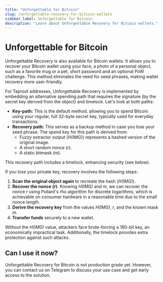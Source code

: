 ```yaml
---
title: "Unforgettable for Bitcoin"
slug: /unforgettable-recovery-for-bitcoin-wallets
sidebar_label: Unforgettable for Bitcoin
description: "Learn about Unforgettable Recovery for Bitcoin wallets."
---
```



# Unforgettable for Bitcoin

Unforgettable Recovery is also available for Bitcoin wallets. It allows you to recover your Bitcoin wallet using your face, a photo of a personal object, such as a favorite mug or a pet, short password and an optional PoW challenge. This method eliminates the need for seed phrases, making wallet recovery more user-friendly.

For Taproot addresses, Unforgettable Recovery is implemented by embedding an alternative spending path that requires the signature (by the secret key derived from the object) and timelock. Let's look at both paths:

* **Key-path:** This is the default method, allowing you to spend Bitcoin using your regular, full 32-byte secret key, typically used for everyday transactions.
* **Recovery path:** This serves as a backup method in case you lose your seed phrase. The spend key for this path is derived from:
  * Fuzzy extractor output (*H(IMG)*) represents a hashed version of the original image.
  * A short random nonce (*r*).
  * A static bitmask (*m*).

This recovery path includes a timelock, enhancing security (see below).

If you lose your private key, recovery involves the following steps:

1. **Scan the original object again** to recreate the hash (*H(IMG)*).
2. **Recover the nonce (*r*)**. Knowing *H(IMG)* and *m*, we can recover the nonce *r* using Pollard's rho algorithm for discrete logarithms, which is achievable on consumer hardware in a reasonable time due to the small nonce length.
3. **Derive the recovery key** from the values *H(IMG)*, *r*, and the known mask *m*.
4. **Transfer funds** securely to a new wallet.

Without the *H(IMG)* value, attackers face brute-forcing a 180-bit key, an economically impractical task. Additionally, the timelock provides extra protection against such attacks.

## Can I use it now?

Unforgettable Recovery for Bitcoin is not production grade yet. However, you can contact us on <OutLink href= "https://t.me/+pWugh5xgDiE3Y2Jk">Telegram</OutLink> to discuss your use case and get early access to the solution.
